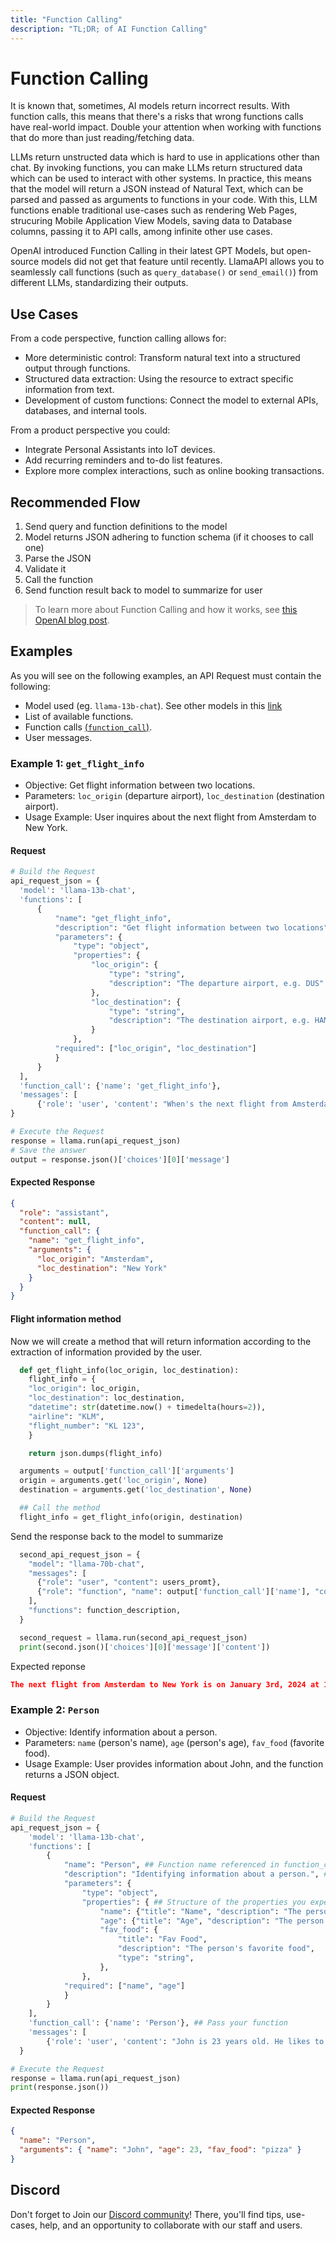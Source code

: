 ```yaml
---
title: "Function Calling"
description: "TL;DR; of AI Function Calling"
---
```


# Function Calling

<Info>
  It is known that, sometimes, AI models return incorrect results. With function
  calls, this means that there's a risks that wrong functions calls have
  real-world impact. Double your attention when working with functions that do
  more than just reading/fetching data.
</Info>

LLMs return unstructed data which is hard to use in applications other than chat.
By invoking functions, you can make LLMs return structured data which can be used
to interact with other systems. In practice, this means that the model will return
a JSON instead of Natural Text, which can be parsed and passed as arguments to functions
in your code. With this, LLM functions enable traditional use-cases such as rendering
Web Pages, strucuring Mobile Application View Models, saving data to Database columns,
passing it to API calls, among infinite other use cases.

OpenAI introduced Function Calling in their latest GPT Models, but open-source models did not get that feature
until recently. LlamaAPI allows you to seamlessly call functions (such as `query_database()` or `send_email()`)
from different LLMs, standardizing their outputs.

## Use Cases

From a code perspective, function calling allows for:

- More deterministic control: Transform natural text into a structured output through functions.
- Structured data extraction: Using the resource to extract specific information from text.
- Development of custom functions: Connect the model to external APIs, databases, and internal tools.

From a product perspective you could:

- Integrate Personal Assistants into IoT devices.
- Add recurring reminders and to-do list features.
- Explore more complex interactions, such as online booking transactions.

## Recommended Flow

1. Send query and function definitions to the model
2. Model returns JSON adhering to function schema (if it chooses to call one)
3. Parse the JSON
4. Validate it
5. Call the function
6. Send function result back to model to summarize for user

> To learn more about Function Calling and how it works, see [this OpenAI blog post](https://openai.com/blog/function-calling-and-other-api-updates).

## Examples

As you will see on the following examples, an API Request must contain the following:

- Model used (eg. `llama-13b-chat`). See other models in this [link](/quickstart#available-models)
- List of available functions.
- Function calls [(`function_call`)](/essentials/function).
- User messages.

### Example 1: `get_flight_info`

- Objective: Get flight information between two locations.
- Parameters: `loc_origin` (departure airport), `loc_destination` (destination airport).
- Usage Example: User inquires about the next flight from Amsterdam to New York.

#### Request

```python
# Build the Request
api_request_json = {
  'model': 'llama-13b-chat',
  'functions': [
      {
          "name": "get_flight_info",
          "description": "Get flight information between two locations",
          "parameters": {
              "type": "object",
              "properties": {
                  "loc_origin": {
                      "type": "string",
                      "description": "The departure airport, e.g. DUS"
                  },
                  "loc_destination": {
                      "type": "string",
                      "description": "The destination airport, e.g. HAM"
                  }
              },
          "required": ["loc_origin", "loc_destination"]
          }
      }
  ],
  'function_call': {'name': 'get_flight_info'},
  'messages': [
      {'role': 'user', 'content': "When's the next flight from Amsterdam to New York?"}],
}

# Execute the Request
response = llama.run(api_request_json)
# Save the answer
output = response.json()['choices'][0]['message']
```

#### Expected Response

```json
{
  "role": "assistant",
  "content": null,
  "function_call": {
    "name": "get_flight_info",
    "arguments": {
      "loc_origin": "Amsterdam",
      "loc_destination": "New York"
    }
  }
}
```

#### Flight information method

Now we will create a method that will return information according to the extraction of information provided by the user.

```python
  def get_flight_info(loc_origin, loc_destination):
    flight_info = {
    "loc_origin": loc_origin,
    "loc_destination": loc_destination,
    "datetime": str(datetime.now() + timedelta(hours=2)),
    "airline": "KLM",
    "flight_number": "KL 123",
    }

    return json.dumps(flight_info)

  arguments = output['function_call']['arguments']
  origin = arguments.get('loc_origin', None)
  destination = arguments.get('loc_destination', None)

  ## Call the method
  flight_info = get_flight_info(origin, destination)
```

Send the response back to the model to summarize

```python
  second_api_request_json = {
    "model": "llama-70b-chat",
    "messages": [
      {"role": "user", "content": users_promt},
      {"role": "function", "name": output['function_call']['name'], "content": flight_info}
    ],
    "functions": function_description,
  }

  second_request = llama.run(second_api_request_json)
  print(second.json()['choices'][0]['message']['content'])
```

Expected reponse

```json
The next flight from Amsterdam to New York is on January 3rd, 2024 at 18:03:17.927497 with KLM airline, flight number KL 123.
```

### Example 2: `Person`

- Objective: Identify information about a person.
- Parameters: `name` (person's name), `age` (person's age), `fav_food` (favorite food).
- Usage Example: User provides information about John, and the function returns a JSON object.

#### Request

```python
# Build the Request
api_request_json = {
    'model': 'llama-13b-chat',
    'functions': [
        {
            "name": "Person", ## Function name referenced in function_call
            "description": "Identifying information about a person.", ## Function description
            "parameters": {
                "type": "object",
                "properties": { ## Structure of the properties you expect to return as an object
                    "name": {"title": "Name", "description": "The person's name", "type": "string"},
                    "age": {"title": "Age", "description": "The person's age", "type": "integer"},
                    "fav_food": {
                        "title": "Fav Food",
                        "description": "The person's favorite food",
                        "type": "string",
                    },
                },
            "required": ["name", "age"]
            }
        }
    ],
    'function_call': {'name': 'Person'}, ## Pass your function
    'messages': [
        {'role': 'user', 'content': "John is 23 years old. He likes to eat pizza."}],
  }

# Execute the Request
response = llama.run(api_request_json)
print(response.json())
```

#### Expected Response

```json
{
  "name": "Person",
  "arguments": { "name": "John", "age": 23, "fav_food": "pizza" }
}
```

## Discord

Don't forget to Join our [Discord community](https://discord.gg/sxcd9hfbkJ)!
There, you'll find tips, use-cases, help, and an opportunity to collaborate with our staff and users.
